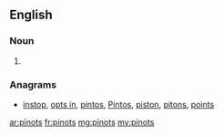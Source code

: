 ==English==

===Noun===
{{head|en}}

# {{plural of|pinot}}

===Anagrams===
* [[instop#English|instop]], [[opts in#English|opts in]], [[pintos#English|pintos]], [[Pintos#English|Pintos]], [[piston#English|piston]], [[pitons#English|pitons]], [[points#English|points]]

[[ar:pinots]]
[[fr:pinots]]
[[mg:pinots]]
[[my:pinots]]